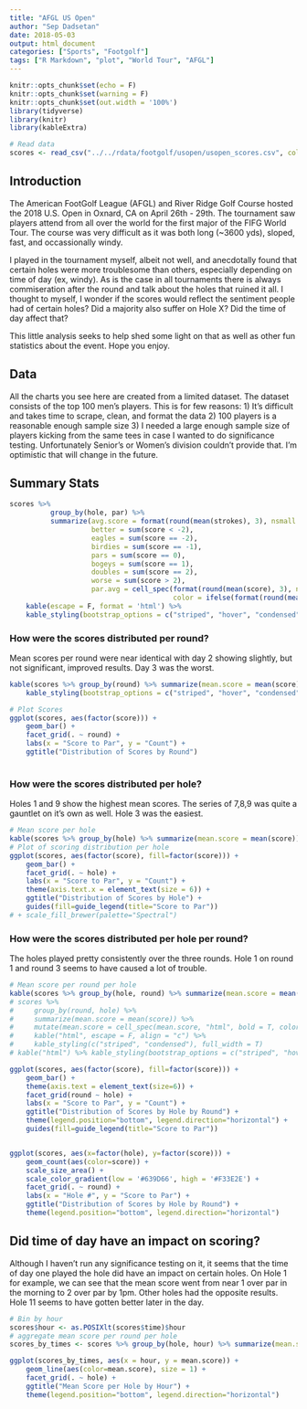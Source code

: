 ```yaml
---
title: "AFGL US Open"
author: "Sep Dadsetan"
date: 2018-05-03
output: html_document
categories: ["Sports", "Footgolf"]
tags: ["R Markdown", "plot", "World Tour", "AFGL"]
---
```


```r
knitr::opts_chunk$set(echo = F)
knitr::opts_chunk$set(warning = F)
knitr::opts_chunk$set(out.width = '100%')
library(tidyverse)
library(knitr)
library(kableExtra)

# Read data
scores <- read_csv("../../rdata/footgolf/usopen/usopen_scores.csv", col_types = c("ciiiiit"), col_names = T)
```

## Introduction

The American FootGolf League (AFGL) and River Ridge Golf Course hosted the 2018 U.S. Open in Oxnard, CA on April 26th - 29th. The tournament saw players attend from all over the world for the first major of the FIFG World Tour. The course was very difficult as it was both long (~3600 yds), sloped, fast, and occassionally windy. 

I played in the tournament myself, albeit not well, and anecdotally found that certain holes were more troublesome than others, especially depending on time of day (ex, windy). As is the case in all tournaments there is always commiseration after the round and talk about the holes that ruined it all. I thought to myself, I wonder if the scores would reflect the sentiment people had of certain holes? Did a majority also suffer on Hole X? Did the time of day affect that?

This little analysis seeks to help shed some light on that as well as other fun statistics about the event. Hope you enjoy.

## Data

All the charts you see here are created from a limited dataset. The dataset consists of the top 100 men's players. This is for few reasons: 1) It's difficult and takes time to scrape, clean, and format the data 2) 100 players is a reasonable enough sample size 3) I needed a large enough sample size of players kicking from the same tees in case I wanted to do significance testing. Unfortunately Senior's or Women's division couldn't provide that. I'm optimistic that will change in the future.

## Summary Stats

```r
scores %>% 
          group_by(hole, par) %>% 
          summarize(avg.score = format(round(mean(strokes), 3), nsmall = 3), 
                    better = sum(score < -2), 
                    eagles = sum(score == -2), 
                    birdies = sum(score == -1), 
                    pars = sum(score == 0), 
                    bogeys = sum(score == 1), 
                    doubles = sum(score == 2), 
                    worse = sum(score > 2), 
                    par.avg = cell_spec(format(round(mean(score), 3), nsmall = 3), 
                                        color = ifelse(format(round(mean(score), 3), nsmall = 3) > 0, "red", "green"))) %>%
    kable(escape = F, format = 'html') %>%
    kable_styling(bootstrap_options = c("striped", "hover", "condensed", "responsive"))
```




### How were the scores distributed per round?

Mean scores per round were near identical with day 2 showing slightly, but not significant, improved results. Day 3 was the worst.
```r
kable(scores %>% group_by(round) %>% summarize(mean.score = mean(score)), "html") %>% 
    kable_styling(bootstrap_options = c("striped", "hover", "condensed", "responsive"))

# Plot Scores
ggplot(scores, aes(factor(score))) + 
    geom_bar() +
    facet_grid(. ~ round) +
    labs(x = "Score to Par", y = "Count") +
    ggtitle("Distribution of Scores by Round")
    
```

### How were the scores distributed per hole?

Holes 1 and 9 show the highest mean scores. The series of 7,8,9 was quite a gauntlet on it's own as well. Hole 3 was the easiest.

``` r
# Mean score per hole
kable(scores %>% group_by(hole) %>% summarize(mean.score = mean(score)), "html") %>% kable_styling(bootstrap_options = c("striped", "hover", "condensed", "responsive"))
# Plot of scoring distribution per hole
ggplot(scores, aes(factor(score), fill=factor(score))) + 
    geom_bar() +
    facet_grid(. ~ hole) +
    labs(x = "Score to Par", y = "Count") +
    theme(axis.text.x = element_text(size = 6)) +
    ggtitle("Distribution of Scores by Hole") +
    guides(fill=guide_legend(title="Score to Par"))
# + scale_fill_brewer(palette="Spectral")

```

### How were the scores distributed per hole per round?

The holes played pretty consistently over the three rounds. Hole 1 on round 1 and round 3 seems to have caused a lot of trouble.

```r
# Mean score per round per hole
kable(scores %>% group_by(hole, round) %>% summarize(mean.score = mean(score)), "html") %>% kable_styling(bootstrap_options = c("striped", "hover", "condensed", "responsive"))
# scores %>% 
#     group_by(round, hole) %>% 
#     summarize(mean.score = mean(score)) %>%
#     mutate(mean.score = cell_spec(mean.score, "html", bold = T, color = spec_color(mean.score, end = 1))) %>% 
#     kable("html", escape = F, align = "c") %>%
#     kable_styling(c("striped", "condensed"), full_width = T)
# kable("html") %>% kable_styling(bootstrap_options = c("striped", "hover", "condensed", "responsive"))

ggplot(scores, aes(factor(score), fill=factor(score))) + 
    geom_bar() +
    theme(axis.text = element_text(size=6)) +
    facet_grid(round ~ hole) +
    labs(x = "Score to Par", y = "Count") +
    ggtitle("Distribution of Scores by Hole by Round") + 
    theme(legend.position="bottom", legend.direction="horizontal") + 
    guides(fill=guide_legend(title="Score to Par"))


ggplot(scores, aes(x=factor(hole), y=factor(score))) + 
    geom_count(aes(color=score)) + 
    scale_size_area() + 
    scale_color_gradient(low = '#639D66', high = '#F33E2E') + 
    facet_grid(. ~ round) + 
    labs(x = "Hole #", y = "Score to Par") +
    ggtitle("Distribution of Scores by Hole by Round") + 
    theme(legend.position="bottom", legend.direction="horizontal")

```

## Did time of day have an impact on scoring?

Although I haven't run any significance testing on it, it seems that the time of day one played the hole did have an impact on certain holes. On Hole 1 for example, we can see that the mean score went from near 1 over par in the morning to 2 over par by 1pm. Other holes had the opposite results. Hole 11 seems to have gotten better later in the day.

```r
# Bin by hour
scores$hour <- as.POSIXlt(scores$time)$hour
# aggregate mean score per round per hole
scores_by_times <- scores %>% group_by(hole, hour) %>% summarize(mean.score = mean(score))

ggplot(scores_by_times, aes(x = hour, y = mean.score)) + 
    geom_line(aes(color=mean.score), size = 1) + 
    facet_grid(. ~ hole) +
    ggtitle("Mean Score per Hole by Hour") +
    theme(legend.position="bottom", legend.direction="horizontal")

```